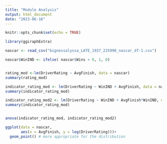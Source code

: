 ```yaml
---
title: "Module Analysis"
output: html_document
date: "2023-06-16"
---
```


```r
knitr::opts_chunk$set(echo = TRUE)

library(ggiraphExtra)
```

```r
nascar <- read_csv("bignessalyssa_LATE_1937_225990_nascar_df-1.csv")

nascar$WinIND <- ifelse( nascar$Wins > 0, 1, 0)


rating_mod <-lm(DriverRating ~ AvgFinish, data = nascar)
summary(rating_mod)

indicator_rating_mod <- lm(DriverRating ~ WinIND + AvgFinish, data = nascar)
summary(indicator_rating_mod)

indicator_rating_mod2 <- lm(DriverRating ~ WinIND + AvgFinish*WinIND, data = nascar)
summary(indicator_rating_mod)


anova(indicator_rating_mod, indicator_rating_mod2)
```

```r
ggplot(data = nascar,
       aes(x = AvgFinish, y = log(DriverRating)))+
  geom_point() # more appropriate for the distribution
```

